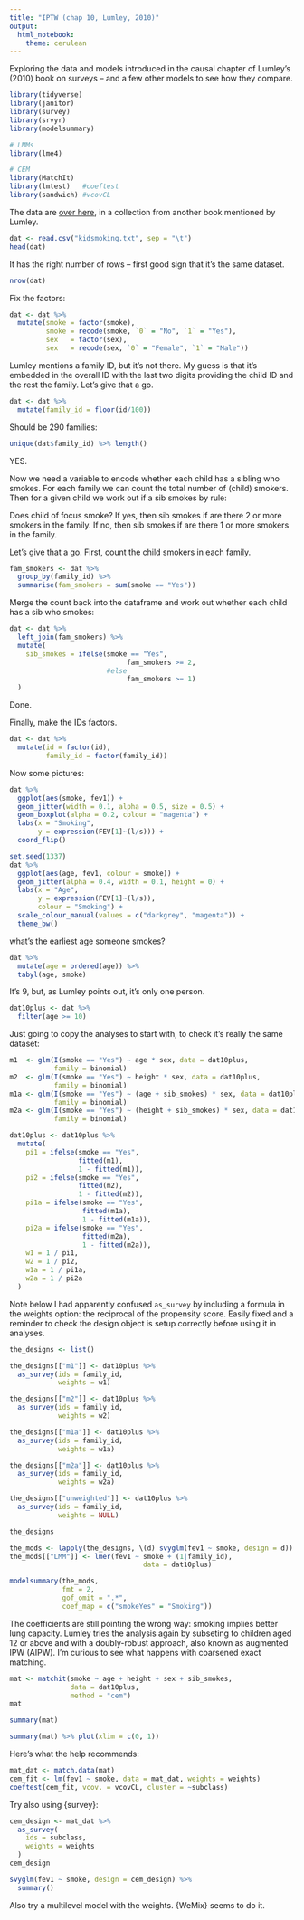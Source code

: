 ```yaml
---
title: "IPTW (chap 10, Lumley, 2010)"
output: 
  html_notebook: 
    theme: cerulean
---
```


Exploring the data and models introduced in the causal chapter of Lumley's (2010) book on surveys -- and a few other models to see how they compare.

```r
library(tidyverse)
library(janitor)
library(survey)
library(srvyr)
library(modelsummary)

# LMMs
library(lme4)

# CEM
library(MatchIt)
library(lmtest)   #coeftest
library(sandwich) #vcovCL
```

The data are [over here](https://www.cengage.com/cgi-wadsworth/course_products_wp.pl?fid=M20b&product_isbn_issn=9781305268920), in a collection from another book mentioned by Lumley.

```r
dat <- read.csv("kidsmoking.txt", sep = "\t")
head(dat)
```

It has the right number of rows -- first good sign that it's the same dataset.

```r
nrow(dat)
```

Fix the factors:

```r
dat <- dat %>%
  mutate(smoke = factor(smoke),
         smoke = recode(smoke, `0` = "No", `1` = "Yes"),
         sex   = factor(sex),
         sex   = recode(sex, `0` = "Female", `1` = "Male"))
```

Lumley mentions a family ID, but it's not there. My guess is that it's embedded in the overall ID with the last two digits providing the child ID and the rest the family. Let's give that a go.

```r
dat <- dat %>%
  mutate(family_id = floor(id/100))
```

Should be 290 families:

```r
unique(dat$family_id) %>% length()
```
YES.

Now we need a variable to encode whether each child has a sibling who smokes. For each family we can count the total number of (child) smokers. Then for a given child we work out if a sib smokes by rule:

Does child of focus smoke? If yes, then sib smokes if are there 2 or more smokers in the family. If no, then sib smokes if are there 1 or more smokers in the family.

Let's give that a go. First, count the child smokers in each family.

```r
fam_smokers <- dat %>%
  group_by(family_id) %>%
  summarise(fam_smokers = sum(smoke == "Yes"))
```

Merge the count back into the dataframe and work out whether each child has a sib who smokes:

```r
dat <- dat %>%
  left_join(fam_smokers) %>%
  mutate(
    sib_smokes = ifelse(smoke == "Yes",
                             fam_smokers >= 2,
                        #else
                             fam_smokers >= 1)
  )
```

Done.

Finally, make the IDs factors.

```r
dat <- dat %>%
  mutate(id = factor(id),
         family_id = factor(family_id))
```



Now some pictures:

```r
dat %>%
  ggplot(aes(smoke, fev1)) +
  geom_jitter(width = 0.1, alpha = 0.5, size = 0.5) +
  geom_boxplot(alpha = 0.2, colour = "magenta") +
  labs(x = "Smoking",
       y = expression(FEV[1]~(l/s))) +
  coord_flip()
```


```r
set.seed(1337)
dat %>%
  ggplot(aes(age, fev1, colour = smoke)) +
  geom_jitter(alpha = 0.4, width = 0.1, height = 0) +
  labs(x = "Age",
       y = expression(FEV[1]~(l/s)),
       colour = "Smoking") +
  scale_colour_manual(values = c("darkgrey", "magenta")) +
  theme_bw()
```


what's the earliest age someone smokes?

```r
dat %>%
  mutate(age = ordered(age)) %>%
  tabyl(age, smoke)
```

It's 9, but, as Lumley points out, it's only one person.

```r
dat10plus <- dat %>%
  filter(age >= 10)
```

Just going to copy the analyses to start with, to check it's really the same dataset:

```r
m1  <- glm(I(smoke == "Yes") ~ age * sex, data = dat10plus,
           family = binomial)
m2  <- glm(I(smoke == "Yes") ~ height * sex, data = dat10plus,
           family = binomial)
m1a <- glm(I(smoke == "Yes") ~ (age + sib_smokes) * sex, data = dat10plus,
           family = binomial)
m2a <- glm(I(smoke == "Yes") ~ (height + sib_smokes) * sex, data = dat10plus,
           family = binomial)
```



```r
dat10plus <- dat10plus %>%
  mutate(
    pi1 = ifelse(smoke == "Yes",
                 fitted(m1),
                 1 - fitted(m1)),
    pi2 = ifelse(smoke == "Yes",
                 fitted(m2),
                 1 - fitted(m2)),
    pi1a = ifelse(smoke == "Yes",
                  fitted(m1a),
                  1 - fitted(m1a)),
    pi2a = ifelse(smoke == "Yes",
                  fitted(m2a),
                  1 - fitted(m2a)),
    w1 = 1 / pi1,
    w2 = 1 / pi2,
    w1a = 1 / pi1a,
    w2a = 1 / pi2a
  )
```


Note below I had apparently confused `as_survey` by including a formula in the weights option: the reciprocal of the propensity score. Easily fixed and a reminder to check the design object is setup correctly before using it in analyses.

```r
the_designs <- list()

the_designs[["m1"]] <- dat10plus %>%
  as_survey(ids = family_id,
            weights = w1)

the_designs[["m2"]] <- dat10plus %>%
  as_survey(ids = family_id,
            weights = w2)

the_designs[["m1a"]] <- dat10plus %>%
  as_survey(ids = family_id,
            weights = w1a)

the_designs[["m2a"]] <- dat10plus %>%
  as_survey(ids = family_id,
            weights = w2a)

the_designs[["unweighted"]] <- dat10plus %>%
  as_survey(ids = family_id,
            weights = NULL)
```

```r
the_designs
```


```r
the_mods <- lapply(the_designs, \(d) svyglm(fev1 ~ smoke, design = d))
the_mods[["LMM"]] <- lmer(fev1 ~ smoke + (1|family_id),
                                 data = dat10plus)
```


```r
modelsummary(the_mods,
             fmt = 2,
             gof_omit = ".*",
             coef_map = c("smokeYes" = "Smoking"))
```

The coefficients are still pointing the wrong way: smoking implies better lung capacity. Lumley tries the analysis again by subseting to children aged 12 or above and with a doubly-robust approach, also known as augmented IPW (AIPW). I'm curious to see what happens with coarsened exact matching.



```r
mat <- matchit(smoke ~ age + height + sex + sib_smokes,
               data = dat10plus,
               method = "cem")
mat
```


```r
summary(mat)
```


```r
summary(mat) %>% plot(xlim = c(0, 1))
```


Here's what the help recommends:

```r
mat_dat <- match.data(mat)
cem_fit <- lm(fev1 ~ smoke, data = mat_dat, weights = weights)
coeftest(cem_fit, vcov. = vcovCL, cluster = ~subclass)
```


Try also using {survey}:

```r
cem_design <- mat_dat %>%
  as_survey(
    ids = subclass,
    weights = weights
  )
cem_design
```


```r
svyglm(fev1 ~ smoke, design = cem_design) %>%
  summary()
```

Also try a multilevel model with the weights. {WeMix} seems to do it.

